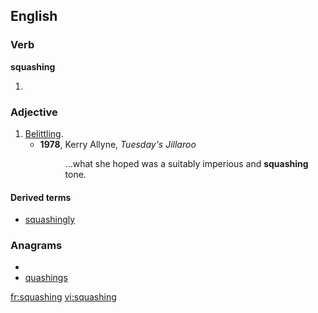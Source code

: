 ==English==
===Verb===
'''squashing'''
# {{present participle of|[[squash]]}}

===Adjective===
{{en-adj}}

# [[belittling|Belittling]].
#* '''1978''', Kerry Allyne, ''Tuesday's Jillaroo''
#*: ...what she hoped was a suitably imperious and '''squashing''' tone.

====Derived terms====
* [[squashingly]]

===Anagrams===
* {{alphagram|aghinqssu}}
* [[quashings#English|quashings]]

[[fr:squashing]]
[[vi:squashing]]